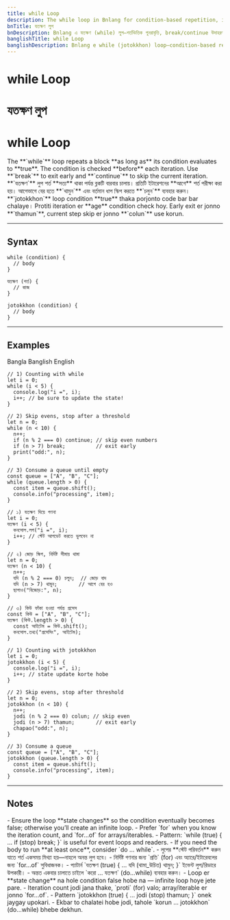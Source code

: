 ```yaml
---
title: while Loop
description: The while loop in Bnlang for condition-based repetition, including break/continue patterns. Examples in English, Bangla, and Banglish.
bnTitle: যতক্ষণ লুপ
bnDescription: Bnlang এ যতক্ষণ (while) লুপ—শর্তভিত্তিক পুনরাবৃত্তি, break/continue উদাহরণসহ।
banglishTitle: while Loop
banglishDescription: Bnlang e while (jotokkhon) loop—condition-based repetition, break/colun examples in English, Bangla, Banglish.
---
```


# <I18nEnglish>while Loop</I18nEnglish>
# <I18nBangla>যতক্ষণ লুপ</I18nBangla>
# <I18nBanglish>while Loop</I18nBanglish>

<I18nEnglish>
The **`while`** loop repeats a block **as long as** its condition evaluates to **true**.  
The condition is checked **before** each iteration. Use **`break`** to exit early and **`continue`** to skip the current iteration.
</I18nEnglish>

<I18nBangla>
**`যতক্ষণ`** লুপ শর্ত **সত্য** থাকা পর্যন্ত ব্লকটি বারবার চালায়।  
প্রতিটি ইটারেশনের **আগে** শর্ত পরীক্ষা করা হয়। আগেভাগে বের হতে **`থামুন`** এবং বর্তমান ধাপ স্কিপ করতে **`চলুন`** ব্যবহার করুন।
</I18nBangla>

<I18nBanglish>
**`jotokkhon`** loop condition **true** thaka porjonto code bar bar chalaye।  
Protiti iteration er **age** condition check hoy. Early exit er jonno **`thamun`**, current step skip er jonno **`colun`** use korun.
</I18nBanglish>

---

## Syntax

<I18nEnglish>

```bnl
while (condition) {
  // body
}
```
</I18nEnglish>

<I18nBangla>

```bnl
যতক্ষণ (শর্ত) {
  // কাজ
}
```
</I18nBangla>

<I18nBanglish>

```bnl
jotokkhon (condition) {
  // body
}
```
</I18nBanglish>

---

## Examples

<Tabs defaultValue="bangla" className="w-full">
  <TabsList>
    <TabsTrigger value="bangla">Bangla</TabsTrigger>
    <TabsTrigger value="banglish">Banglish</TabsTrigger>
    <TabsTrigger value="english">English</TabsTrigger>
  </TabsList>

  <TabsContent value="english">

```bnl
// 1) Counting with while
let i = 0;
while (i < 5) {
  console.log("i =", i);
  i++; // be sure to update the state!
}

// 2) Skip evens, stop after a threshold
let n = 0;
while (n < 10) {
  n++;
  if (n % 2 === 0) continue; // skip even numbers
  if (n > 7) break;          // exit early
  print("odd:", n);
}

// 3) Consume a queue until empty
const queue = ["A", "B", "C"];
while (queue.length > 0) {
  const item = queue.shift();
  console.info("processing", item);
}
```
  </TabsContent>

  <TabsContent value="bangla">

```bnl
// ১) যতক্ষণ দিয়ে গণনা
let i = 0;
যতক্ষণ (i < 5) {
  কনসোল.লগ("i =", i);
  i++; // স্টেট আপডেট করতে ভুলবেন না
}

// ২) জোড় স্কিপ, নির্দিষ্ট সীমায় থামা
let n = 0;
যতক্ষণ (n < 10) {
  n++;
  যদি (n % 2 === 0) চলুন;  // জোড় বাদ
  যদি (n > 7) থামুন;       // আগে বের হও
  ছাপাও("বিজোড়:", n);
}

// ৩) কিউ ফাঁকা হওয়া পর্যন্ত প্রসেস
const কিউ = ["A", "B", "C"];
যতক্ষণ (কিউ.length > 0) {
  const আইটেম = কিউ.shift();
  কনসোল.তথ্য("প্রসেসিং", আইটেম);
}
```
  </TabsContent>

  <TabsContent value="banglish">

```bnl
// 1) Counting with jotokkhon
let i = 0;
jotokkhon (i < 5) {
  console.log("i =", i);
  i++; // state update korte hobe
}

// 2) Skip evens, stop after threshold
let n = 0;
jotokkhon (n < 10) {
  n++;
  jodi (n % 2 === 0) colun; // skip even
  jodi (n > 7) thamun;       // exit early
  chapao("odd:", n);
}

// 3) Consume a queue
const queue = ["A", "B", "C"];
jotokkhon (queue.length > 0) {
  const item = queue.shift();
  console.info("processing", item);
}
```
  </TabsContent>
</Tabs>

---

## Notes

<I18nEnglish>
- Ensure the loop **state changes** so the condition eventually becomes false; otherwise you’ll create an infinite loop.  
- Prefer `for` when you know the iteration count, and `for...of` for arrays/iterables.  
- Pattern: `while (true) { ... if (stop) break; }` is useful for event loops and readers.  
- If you need the body to run **at least once**, consider `do ... while`.
</I18nEnglish>

<I18nBangla>
- লুপের **স্টেট পরিবর্তন** করুন যাতে শর্ত একসময় মিথ্যা হয়—নাহলে অনন্ত লুপ হবে।  
- নির্দিষ্ট গণনার জন্য `প্রতি` (for) এবং অ্যারে/ইটারেবলের জন্য `for...of` সুবিধাজনক।  
- প্যাটার্ন `যতক্ষণ (true) { ... যদি (থামা_উচিত) থামুন; }` ইভেন্ট লুপ/রিডারে উপকারী।  
- অন্তত একবার চালাতে চাইলে `করো ... যতক্ষণ` (do...while) ব্যবহার করুন।
</I18nBangla>

<I18nBanglish>
- Loop er **state change** na hole condition false hobe na — infinite loop hoye jete pare.  
- Iteration count jodi jana thake, `proti` (for) valo; array/iterable er jonno `for...of`.  
- Pattern `jotokkhon (true) { ... jodi (stop) thamun; }` onek jaygay upokari.  
- Ekbar to chalatei hobe jodi, tahole `korun ... jotokkhon` (do...while) bhebe dekhun.
</I18nBanglish>
